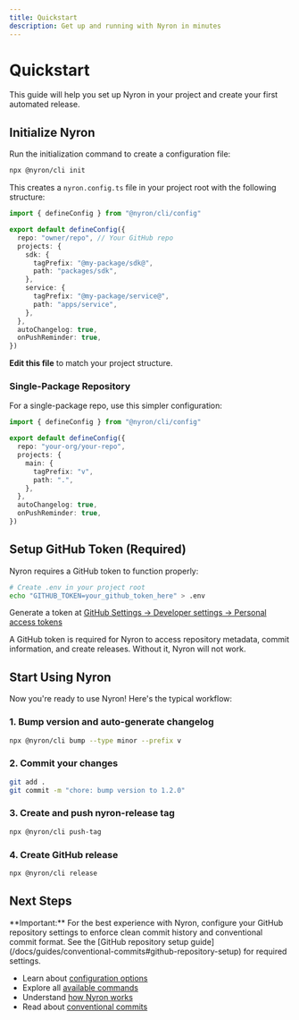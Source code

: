 ```yaml
---
title: Quickstart
description: Get up and running with Nyron in minutes
---
```


# Quickstart

This guide will help you set up Nyron in your project and create your first automated release.

## Initialize Nyron

Run the initialization command to create a configuration file:

```bash
npx @nyron/cli init
```

This creates a `nyron.config.ts` file in your project root with the following structure:

```ts
import { defineConfig } from "@nyron/cli/config"

export default defineConfig({
  repo: "owner/repo", // Your GitHub repo
  projects: {
    sdk: {
      tagPrefix: "@my-package/sdk@",
      path: "packages/sdk",
    },
    service: {
      tagPrefix: "@my-package/service@",
      path: "apps/service",
    },
  },
  autoChangelog: true,
  onPushReminder: true,
})
```

**Edit this file** to match your project structure.

### Single-Package Repository

For a single-package repo, use this simpler configuration:

```ts
import { defineConfig } from "@nyron/cli/config"

export default defineConfig({
  repo: "your-org/your-repo",
  projects: {
    main: {
      tagPrefix: "v",
      path: ".",
    },
  },
  autoChangelog: true,
  onPushReminder: true,
})
```

## Setup GitHub Token (Required)

Nyron requires a GitHub token to function properly:

```bash
# Create .env in your project root
echo "GITHUB_TOKEN=your_github_token_here" > .env
```

Generate a token at [GitHub Settings → Developer settings → Personal access tokens](https://github.com/settings/tokens)

<Callout type="error">
A GitHub token is required for Nyron to access repository metadata, commit information, and create releases. Without it, Nyron will not work.
</Callout>

## Start Using Nyron

Now you're ready to use Nyron! Here's the typical workflow:

### 1. Bump version and auto-generate changelog

```bash
npx @nyron/cli bump --type minor --prefix v
```

### 2. Commit your changes

```bash
git add .
git commit -m "chore: bump version to 1.2.0"
```

### 3. Create and push nyron-release tag

```bash
npx @nyron/cli push-tag
```

### 4. Create GitHub release

```bash
npx @nyron/cli release
```

## Next Steps

<Callout type="warn">
**Important:** For the best experience with Nyron, configure your GitHub repository settings to enforce clean commit history and conventional commit format. See the [GitHub repository setup guide](/docs/guides/conventional-commits#github-repository-setup) for required settings.
</Callout>

- Learn about [configuration options](/docs/getting-started/configuration)
- Explore all [available commands](/docs/commands)
- Understand [how Nyron works](/docs/guides/how-it-works)
- Read about [conventional commits](/docs/guides/conventional-commits)

